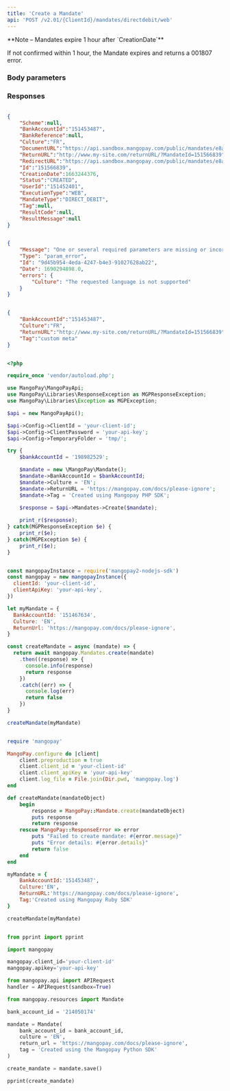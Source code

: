 ```yaml
---
title: 'Create a Mandate'  
api: 'POST /v2.01/{ClientId}/mandates/directdebit/web'  
---
```


  

<Note>  
**Note – Mandates expire 1 hour after `CreationDate`** 
  
If not confirmed within 1 hour, the Mandate expires and returns a 001807 error.  
</Note>  

### Body parameters  

<BankAccountId1 />  

<Culture5 />  

<ReturnURL3 />  

<Tag3 />  

### Responses  

<AccordionGroup><Accordion title="200">  

<SchemeResponse />  

<BankAccountId1Response />  

<BankReferenceResponse />  

<Culture5Response />  

<DocumentURLResponse />  

<ReturnURL2Response />  

<RedirectURLResponse />  

<IdResponse />  

<CreationDateResponse />  

<Status9Response />  

<UserId1Response />  

<ExecutionType1Response />  

<MandateTypeResponse />  

<Tag2Response />  

<ResultCodeResponse />  

<ResultMessageResponse />

</Accordion>

<Accordion title="400 - Culture not supported">
<ErrorReport_Message />
<ErrorReport_Type />
<ErrorReport_Id />
<ErrorReport_Date />
<ErrorReport_errors />
</Accordion>

</AccordionGroup>  

<ResponseExample>  

```json 200   

{
    "Scheme":null,
    "BankAccountId":"151453487",
    "BankReference":null,
    "Culture":"FR",
    "DocumentURL":"https://api.sandbox.mangopay.com/public/mandates/e8a73d/5b7b0ca367b144d39670be5f76dc1b71/document",
    "ReturnURL":"http://www.my-site.com/returnURL/?MandateId=151566839",
    "RedirectURL":"https://api.sandbox.mangopay.com/public/mandates/e8a73d/5b7b0ca367b144d39670be5f76dc1b71/confirmation",
    "Id":"151566839",
    "CreationDate":1663244376,
    "Status":"CREATED",
    "UserId":"151452401",
    "ExecutionType":"WEB",
    "MandateType":"DIRECT_DEBIT",
    "Tag":null,
    "ResultCode":null,
    "ResultMessage":null
}  

 ```  

```json 400 - Culture not supported  

{
    "Message": "One or several required parameters are missing or incorrect. An incorrect resource ID also raises this kind of error.",
    "Type": "param_error",
    "Id": "9d45b954-4eda-4247-b4e3-91027628ab22",
    "Date": 1690294898.0,
    "errors": {
        "Culture": "The requested language is not supported"
    }
}  

 ```  

</ResponseExample>  

<RequestExample>  
  
```json REST  

{
    "BankAccountId":"151453487",
    "Culture":"FR",
    "ReturnURL":"http://www.my-site.com/returnURL/?MandateId=151566839",
    "Tag":"custom meta"
}  
```  

  
```php PHP  

<?php 

require_once 'vendor/autoload.php';

use MangoPay\MangoPayApi;
use MangoPay\Libraries\ResponseException as MGPResponseException;
use MangoPay\Libraries\Exception as MGPException;

$api = new MangoPayApi();

$api->Config->ClientId = 'your-client-id';
$api->Config->ClientPassword = 'your-api-key';
$api->Config->TemporaryFolder = 'tmp/';

try {
    $bankAccountId = '198982529'; 

    $mandate = new \MangoPay\Mandate();
    $mandate->BankAccountId = $bankAccountId;
    $mandate->Culture = 'EN'; 
    $mandate->ReturnURL = 'https://mangopay.com/docs/please-ignore';
    $mandate->Tag = 'Created using Mangopay PHP SDK';
    
    $response = $api->Mandates->Create($mandate);

    print_r($response);
} catch(MGPResponseException $e) {
    print_r($e);
} catch(MGPException $e) {
    print_r($e);
}  
```  

  
```javascript NodeJS  

const mangopayInstance = require('mangopay2-nodejs-sdk')
const mangopay = new mangopayInstance({
  clientId: 'your-client-id',
  clientApiKey: 'your-api-key',
})

let myMandate = {
  BankAccountId: '151467634',
  Culture: 'EN',
  ReturnUrl: 'https://mangopay.com/docs/please-ignore',
}

const createMandate = async (mandate) => {
  return await mangopay.Mandates.create(mandate)
    .then((response) => {
      console.info(response)
      return response
    })
    .catch((err) => {
      console.log(err)
      return false
    })
}

createMandate(myMandate)  
```  

  
```ruby Ruby  

require 'mangopay'

MangoPay.configure do |client|
    client.preproduction = true
    client.client_id = 'your-client-id'
    client.client_apiKey = 'your-api-key'
    client.log_file = File.join(Dir.pwd, 'mangopay.log')
end

def createMandate(mandateObject)
    begin
        response = MangoPay::Mandate.create(mandateObject)
        puts response
        return response
    rescue MangoPay::ResponseError => error
        puts "Failed to create mandate: #{error.message}"
        puts "Error details: #{error.details}"
        return false
    end
end

myMandate = {
    BankAccountId:'151453487',
    Culture:'EN',
    ReturnURL:'https://mangopay.com/docs/please-ignore',
    Tag:'Created using Mangopay Ruby SDK'
}

createMandate(myMandate)  
```  

  
```python Python  

from pprint import pprint

import mangopay

mangopay.client_id='your-client-id'
mangopay.apikey='your-api-key'

from mangopay.api import APIRequest
handler = APIRequest(sandbox=True)

from mangopay.resources import Mandate

bank_account_id = '214050174'

mandate = Mandate(
    bank_account_id = bank_account_id,
    culture = 'EN',
    return_url = 'https://mangopay.com/docs/please-ignore',
    tag = 'Created using the Mangopay Python SDK'
)

create_mandate = mandate.save()

pprint(create_mandate)  
```  

  
</RequestExample>
